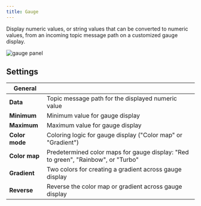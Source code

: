 ```yaml
---
title: Gauge
---
```


Display numeric values, or string values that can be converted to numeric values, from an incoming topic message path on a customized gauge display.

![gauge panel](/img/docs/studio/panels/gauge/panel.webp)

## Settings

| General        |                                                                                   |
| -------------- | --------------------------------------------------------------------------------- |
| **Data**       | Topic message path for the displayed numeric value                                |
| **Minimum**    | Minimum value for gauge display                                                   |
| **Maximum**    | Maximum value for gauge display                                                   |
| **Color mode** | Coloring logic for gauge display ("Color map" or "Gradient")                      |
| **Color map**  | Predetermined color maps for gauge display: "Red to green", "Rainbow", or "Turbo" |
| **Gradient**   | Two colors for creating a gradient across gauge display                           |
| **Reverse**    | Reverse the color map or gradient across gauge display                            |
